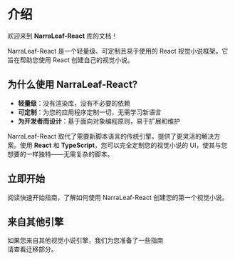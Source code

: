 
# 介绍

欢迎来到 **NarraLeaf-React** 库的文档！

NarraLeaf-React 是一个轻量级、可定制且易于使用的 React 视觉小说框架。它旨在帮助您使用 React 创建自己的视觉小说。

## 为什么使用 NarraLeaf-React?

- **轻量级**：没有渲染库，没有不必要的依赖
- **可定制**：为您的应用程序定制一切，无需学习新语言
- **为开发者而设计**：基于面向对象编程原则，易于扩展和维护

NarraLeaf-React 取代了需要新脚本语言的传统引擎，提供了更灵活的解决方案。使用 **React** 和 **TypeScript**，您可以完全定制您的视觉小说的 UI，使其与您想要的一样独特——无需复杂的脚本。

## 立即开始

阅读快速开始指南，了解如何使用 NarraLeaf-React 创建您的第一个视觉小说。

<Cards num={1}>
    <Cards.Card
        title="快速开始"
        description="Learn how to create your first Visual Novel with NarraLeaf-React."
        href="/documentation/quick-start"
        arrow
    />
</Cards>


## 来自其他引擎

如果您来自其他视觉小说引擎，我们为您准备了一些指南  
请查看迁移部分。

<Cards num={1}>
    <Cards.Card
        title="迁移"
        href="/documentation/migration"
        arrow
    />
</Cards>
